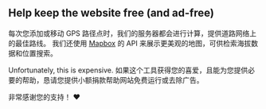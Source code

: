 <script>
</script>

## <HeartHandshake size="18" class="mr-1 inline-block align-baseline" /> Help keep the website free (and ad-free)

每次您添加或移动 GPS 路径点时，我们的服务器都会进行计算，提供道路网络上的最佳路线。
我们还使用 <a href="https://mapbox.com" target="_blank">Mapbox</a> 的 API 来展示更美观的地图，可供检索海拔数据和位置搜索。

Unfortunately, this is expensive.
如果这个工具获得您的喜爱，且能为您提供必要的帮助，恳请您提供小额捐款帮助网站免费运行或去除广告。

非常感谢您的支持！ ❤️
